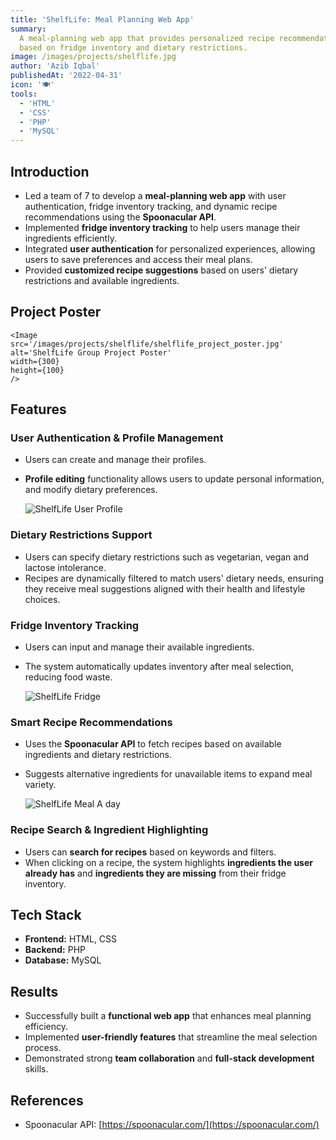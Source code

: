 ```yaml
---
title: 'ShelfLife: Meal Planning Web App'
summary:
  A meal-planning web app that provides personalized recipe recommendations
  based on fridge inventory and dietary restrictions.
image: /images/projects/shelflife.jpg
author: 'Azib Iqbal'
publishedAt: '2022-04-31'
icon: '🍽️'
tools:
  - 'HTML'
  - 'CSS'
  - 'PHP'
  - 'MySQL'
---
```


## Introduction

- Led a team of 7 to develop a **meal-planning web app** with user
  authentication, fridge inventory tracking, and dynamic recipe recommendations
  using the **Spoonacular API**.
- Implemented **fridge inventory tracking** to help users manage their
  ingredients efficiently.
- Integrated **user authentication** for personalized experiences, allowing
  users to save preferences and access their meal plans.
- Provided **customized recipe suggestions** based on users' dietary
  restrictions and available ingredients.

## Project Poster

    <Image
    src='/images/projects/shelflife/shelflife_project_poster.jpg'
    alt='ShelfLife Group Project Poster'
    width={300}
    height={100}
    />

## Features

### User Authentication & Profile Management

- Users can create and manage their profiles.
- **Profile editing** functionality allows users to update personal information,
  and modify dietary preferences.

  <Image
    src='/images/projects/shelflife/user-profile.jpg'
    alt='ShelfLife User Profile'
    width={600}
    height={100}
  />

### Dietary Restrictions Support

- Users can specify dietary restrictions such as vegetarian, vegan and lactose
  intolerance.
- Recipes are dynamically filtered to match users' dietary needs, ensuring they
  receive meal suggestions aligned with their health and lifestyle choices.

### Fridge Inventory Tracking

- Users can input and manage their available ingredients.
- The system automatically updates inventory after meal selection, reducing food
  waste.

  <Image
    src='/images/projects/shelflife/fridge.jpg'
    alt='ShelfLife Fridge'
    width={600}
    height={100}
  />

### Smart Recipe Recommendations

- Uses the **Spoonacular API** to fetch recipes based on available ingredients
  and dietary restrictions.
- Suggests alternative ingredients for unavailable items to expand meal variety.

  <Image
    src='/images/projects/shelflife/meal-a-day.jpg'
    alt='ShelfLife Meal A day'
    width={600}
    height={100}
  />

### Recipe Search & Ingredient Highlighting

- Users can **search for recipes** based on keywords and filters.
- When clicking on a recipe, the system highlights **ingredients the user
  already has** and **ingredients they are missing** from their fridge
  inventory.

## Tech Stack

- **Frontend:** HTML, CSS
- **Backend:** PHP
- **Database:** MySQL

## Results

- Successfully built a **functional web app** that enhances meal planning
  efficiency.
- Implemented **user-friendly features** that streamline the meal selection
  process.
- Demonstrated strong **team collaboration** and **full-stack development**
  skills.

## References

- Spoonacular API: [https://spoonacular.com/](https://spoonacular.com/)

